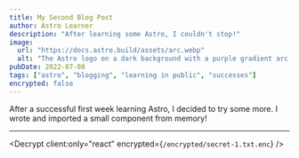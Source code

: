 ```yaml
---
title: My Second Blog Post
author: Astro Learner
description: "After learning some Astro, I couldn't stop!"
image:
  url: "https://docs.astro.build/assets/arc.webp"
  alt: "The Astro logo on a dark background with a purple gradient arc."
pubDate: 2022-07-08
tags: ["astro", "blogging", "learning in public", "successes"]
encrypted: false
---
```



After a successful first week learning Astro, I decided to try some more. I wrote and imported a small component from memory!

---

<Decrypt client:only="react" encrypted={`/encrypted/secret-1.txt.enc`} />
